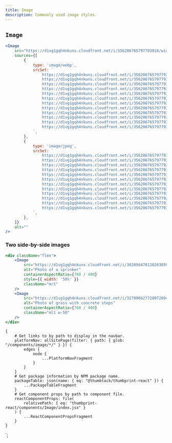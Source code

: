 ```yaml
---
title: Image
description: Commonly used image styles.
---
```



<ComponentHeader data={props.data} />

## `Image`

```jsx
<Image
    src="https://d1vg1gqh4nkuns.cloudfront.net/i/356206765797793818/width/1024.jpeg"
    sources={[
        {
            type: 'image/webp',
            srcSet: `
                https://d1vg1gqh4nkuns.cloudfront.net/i/356206765797793818/width/120.webp 120w,
                https://d1vg1gqh4nkuns.cloudfront.net/i/356206765797793818/width/320.webp 320w,
                https://d1vg1gqh4nkuns.cloudfront.net/i/356206765797793818/width/400.webp 400w,
                https://d1vg1gqh4nkuns.cloudfront.net/i/356206765797793818/width/640.webp 640w,
                https://d1vg1gqh4nkuns.cloudfront.net/i/356206765797793818/width/768.webp 768w,
                https://d1vg1gqh4nkuns.cloudfront.net/i/356206765797793818/width/1024.webp 1024w,
                https://d1vg1gqh4nkuns.cloudfront.net/i/356206765797793818/width/1366.webp 1366w,
                https://d1vg1gqh4nkuns.cloudfront.net/i/356206765797793818/width/1600.webp 1600w,
                https://d1vg1gqh4nkuns.cloudfront.net/i/356206765797793818/width/1920.webp 1920w,
                https://d1vg1gqh4nkuns.cloudfront.net/i/356206765797793818/width/2200.webp 2200w,
                https://d1vg1gqh4nkuns.cloudfront.net/i/356206765797793818/width/2350.webp 2350w,
                https://d1vg1gqh4nkuns.cloudfront.net/i/356206765797793818/width/2560.webp 2560w
            `,
        },
        {
            type: 'image/jpeg',
            srcSet: `
                https://d1vg1gqh4nkuns.cloudfront.net/i/356206765797793818/width/120.jpeg 120w,
                https://d1vg1gqh4nkuns.cloudfront.net/i/356206765797793818/width/320.jpeg 320w,
                https://d1vg1gqh4nkuns.cloudfront.net/i/356206765797793818/width/400.jpeg 400w,
                https://d1vg1gqh4nkuns.cloudfront.net/i/356206765797793818/width/640.jpeg 640w,
                https://d1vg1gqh4nkuns.cloudfront.net/i/356206765797793818/width/768.jpeg 768w,
                https://d1vg1gqh4nkuns.cloudfront.net/i/356206765797793818/width/1024.jpeg 1024w,
                https://d1vg1gqh4nkuns.cloudfront.net/i/356206765797793818/width/1366.jpeg 1366w,
                https://d1vg1gqh4nkuns.cloudfront.net/i/356206765797793818/width/1600.jpeg 1600w,
                https://d1vg1gqh4nkuns.cloudfront.net/i/356206765797793818/width/1920.jpeg 1920w,
                https://d1vg1gqh4nkuns.cloudfront.net/i/356206765797793818/width/2200.jpeg 2200w,
                https://d1vg1gqh4nkuns.cloudfront.net/i/356206765797793818/width/2350.jpeg 2350w,
                https://d1vg1gqh4nkuns.cloudfront.net/i/356206765797793818/width/2560.jpeg 2560w
            `,
        },
    ]}
    alt=""
/>
```

### Two side-by-side images

```jsx
<div className="flex">
    <Image
        src="https://d1vg1gqh4nkuns.cloudfront.net/i/302056478120263859/width/1024.jpeg"
        alt="Photo of a sprinker"
        containerAspectRatio={768 / 400}
        style={{ width: '50%' }}
        className="mr1"
    />
    <Image
        src="https://d1vg1gqh4nkuns.cloudfront.net/i/327896627728072894/width/1024.jpeg"
        alt="Photo of grass with concrete steps"
        containerAspectRatio={768 / 400}
        className="ml1 w-50"
    />
</div>
```

<ComponentFooter data={props.data} />

    {
        # Get links to by path to display in the navbar.
        platformNav: allSitePage(filter: { path: { glob: "/components/image/*/" } }) {
            edges {
                node {
                    ...PlatformNavFragment
                }
            }
        }
        # Get package information by NPM package name.
        packageTable: json(name: { eq: "@thumbtack/thumbprint-react" }) {
            ...PackageTableFragment
        }
        # Get component props by path to component file.
        reactComponentProps: file(
            relativePath: { eq: "thumbprint-react/components/Image/index.jsx" }
        ) {
            ...ReactComponentPropsFragment
        }
    }
`;
